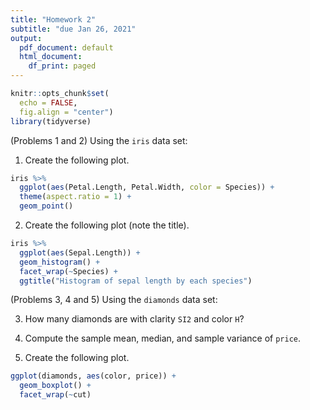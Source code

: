 ```yaml
---
title: "Homework 2"
subtitle: "due Jan 26, 2021"
output:
  pdf_document: default
  html_document:
    df_print: paged
---
```


```r
knitr::opts_chunk$set(
  echo = FALSE,
  fig.align = "center")
library(tidyverse)
```

(Problems 1 and 2) Using the `iris` data set: 

1. Create the following plot.

```r
iris %>% 
  ggplot(aes(Petal.Length, Petal.Width, color = Species)) +
  theme(aspect.ratio = 1) +
  geom_point()
```

\newpage

2. Create the following plot (note the title).

```r
iris %>% 
  ggplot(aes(Sepal.Length)) +
  geom_histogram() +
  facet_wrap(~Species) +
  ggtitle("Histogram of sepal length by each species")
```

\newpage

(Problems 3, 4 and 5) Using the `diamonds` data set:

3. How many diamonds are with clarity `SI2` and color `H`? 

4. Compute the sample mean, median, and sample variance of `price`.

5. Create the following plot.

```r
ggplot(diamonds, aes(color, price)) +
  geom_boxplot() +
  facet_wrap(~cut)
```





